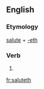==English==

===Etymology===
[[salute]] + [[-eth]]

===Verb===
{{en-verb form}}

# {{en-archaic third-person singular of|salute}}

[[fr:saluteth]]